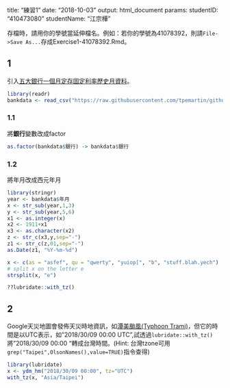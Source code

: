 title: "練習1"
date: "2018-10-03"
output: html_document
params:
  studentID: "410473080"
  studentName: "江宗樺"

存檔時，請用你的學號當延伸檔名。例如：若你的學號為41078392，則請`File->Save As...`存成Exercise1-41078392.Rmd。

## 1
引入[五大銀行一個月定存固定利率歷史月資料](https://raw.githubusercontent.com/tpemartin/github-data/master/bankdata.csv)。

```r
library(readr)
bankdata <- read_csv("https://raw.githubusercontent.com/tpemartin/github-data/master/bankdata.csv")
```

### 1.1
將**銀行**變數改成factor
```r
as.factor(bankdata$銀行) -> bankdata$銀行
```

### 1.2
將年月改成西元年月
```r
library(stringr)
year <- bankdata$年月
x <- str_sub(year,1,3)
y <- str_sub(year,5,6)
x1 <- as.integer(x)
x2 <- 1911+x1
x3 <- as.character(x2)
z <- str_c(x3,y,sep="-")
z1 <- str_c(z,01,sep="-")
as.Date(z1, "%Y-%m-%d")

```

```r


x <- c(as = "asfef", qu = "qwerty", "yuiop[", "b", "stuff.blah.yech")
# split x on the letter e
strsplit(x, "e")

??lubridate::with_tz()

```


## 2
Google天災地圖會發佈天災時地資訊，如[潭美颱風(Typhoon Trami)](https://google.org/crisismap/google.com/2018-trami)，但它的時間是以UTC表示，如"2018/30/09 00:00 UTC",試透過`lubridate::with_tz()`將"2018/30/09 00:00 "轉成台灣時間。(Hint: 台灣tzone可用`grep("Taipei",OlsonNames(),value=TRUE)`指令查得)

```r
library(lubridate)
x <- ydm_hm("2018/30/09 00:00", tz="UTC")
with_tz(x, "Asia/Taipei")
```



